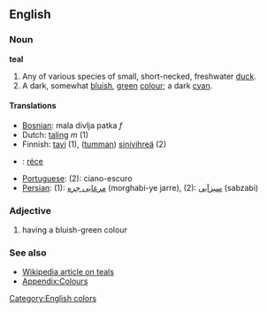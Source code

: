 {{wikipedia}}
==English==
===Noun===
'''teal'''

#Any of various species of small, short-necked, freshwater [[duck]].
#A dark, somewhat [[bluish]], [[green]] [[color|colour]]; a dark [[cyan]].

====Translations====
*[[Bosnian]]: mala divlja patka ''f''
*Dutch: [[taling]] ''m'' (1)
*Finnish: [[tavi#Finnish|tavi]] (1), ([[tumma]]n) [[sinivihreä]] (2)
*{{hu}}: [[réce]]
*[[Portuguese]]: (2): ciano-escuro
*[[Persian]]: (1): [[مرغابی جره]] (morghabi-ye jarre), (2): [[سبزآبی]] (sabzabi)

===Adjective===
#having a bluish-green colour

===See also===
*[[w:en:Teal|Wikipedia article on teals]]
*[[Wiktionary_Appendix:Colours|Appendix:Colours]]

[[Category:English colors]]